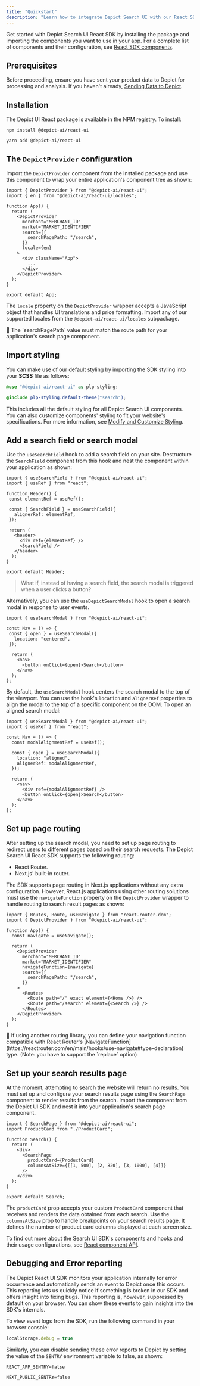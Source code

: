 ```yaml
---
title: "Quickstart"
description: "Learn how to integrate Depict Search UI with our React SDK."
---
```


Get started with Depict Search UI React SDK by installing the package and importing the components you want to use in your app. For a complete list of components and their configuration, see [React SDK components](/search-sdk/search-react-sdk#react-sdk-hooks-and-components).

## Prerequisites

Before proceeding, ensure you have sent your product data to Depict for processing and analysis. If you haven't already, [Sending Data to Depict](/sending-data-to-depict).

## Installation

The Depict UI React package is available in the NPM registry. To install:

<CodeGroup>

```shell NPM
npm install @depict-ai/react-ui
```

```shell Yarn
yarn add @depict-ai/react-ui
```

</CodeGroup>

## The `DepictProvider` configuration

Import the `DepictProvider` component from the installed package and use this component to wrap your entire application's component tree as shown:

```tsx tsx
import { DepictProvider } from "@depict-ai/react-ui";
import { en } from "@depict-ai/react-ui/locales";

function App() {
  return (
    <DepictProvider
      merchant="MERCHANT_ID"
      market="MARKET_IDENTIFIER"
      search={{
        searchPagePath: "/search",
      }}
      locale={en}
    >
      <div className="App">
        ...
      </div>
    </DepictProvider>
  );
}

export default App;
```

The `locale` property on the `DepictProvider` wrapper accepts a JavaScript object that handles UI translations and price formatting. Import any of our supported locales from the `@depict-ai/react-ui/locales` subpackage.

<Note>
📘 The `searchPagePath` value must match the route path for your application's search page component.
</Note> 

## Import styling

You can make use of our default styling by importing the SDK styling into your **SCSS** file as follows:

```scss SCSS
@use "@depict-ai/react-ui" as plp-styling;

@include plp-styling.default-theme("search");
```

This includes all the default styling for all Depict Search UI components. You can also customize components' styling to fit your website's specifications. For more information, see [Modify and Customize Styling](/docs/search-sdk-styling).

## Add a search field or search modal

Use the `useSearchField` hook to add a search field on your site. Destructure the `SearchField` component from this hook and nest the component within your application as shown:

```tsx tsx
import { useSearchField } from "@depict-ai/react-ui";
import { useRef } from "react";

function Header() {
 const elementRef = useRef();
   
 const { SearchField } = useSearchField({
   alignerRef: elementRef,
 });
  
 return (
   <header>
     <div ref={elementRef} />
     <SearchField /> 
   </header>
  );
}

export default Header;
```

> What if, instead of having a search field, the search modal is triggered when a user clicks a button?

Alternatively, you can use the `useDepictSearchModal` hook to open a search modal in response to user events.

```tsx tsx
import { useSearchModal } from "@depict-ai/react-ui";

const Nav = () => {
 const { open } = useSearchModal({
   location: "centered",
 });

  return (
    <nav>
      <button onClick={open}>Search</button>
    </nav>
  );
};
```

By default, the `useSearchModal` hook centers the search modal to the top of the viewport. You can use the hook's `location` and `alignerRef` properties to align the modal to the top of a specific component on the DOM. To open an aligned search modal:

```tsx tsx
import { useSearchModal } from "@depict-ai/react-ui";
import { useRef } from "react";

const Nav = () => {
  const modalAlignmentRef = useRef();

  const { open } = useSearchModal({
    location: "aligned",
    alignerRef: modalAlignmentRef,
  });

  return (
    <nav>
      <div ref={modalAlignmentRef} />
      <button onClick={open}>Search</button>
    </nav>
  );
};
```

## Set up page routing

After setting up the search modal, you need to set up page routing to redirect users to different pages based on their search requests. The Depict Search UI React SDK supports the following routing:

* React Router.
* Next.js' built-in router.

The SDK supports page routing in Next.js applications without any extra configuration. However, React.js applications using other routing solutions must use the `navigateFunction` property on the `DepictProvider` wrapper to handle routing to search result pages as shown:

```tsx tsx
import { Routes, Route, useNavigate } from "react-router-dom";
import { DepictProvider } from "@depict-ai/react-ui";

function App() {
  const navigate = useNavigate();

  return (
    <DepictProvider
      merchant="MERCHANT_ID"
      market="MARKET_IDENTIFIER"
      navigateFunction={navigate}
      search={{
        searchPagePath: "/search",
      }}
    >
      <Routes>
        <Route path="/" exact element={<Home />} />
        <Route path="/search" element={<Search />} />
      </Routes>
    </DepictProvider>
  );
}
```

<Note>
📘 If using another routing library, you can define your navigation function compatible with React Router's [NavigateFunction](https://reactrouter.com/en/main/hooks/use-navigate#type-declaration) type. (Note: you have to support the `replace` option)
</Note>

## Set up your search results page

At the moment, attempting to search the website will return no results. You must set up and configure your search results page using the `SearchPage` component to render results from the search. Import the component from the Depict UI SDK and nest it into your application's search page component.

```tsx tsx
import { SearchPage } from "@depict-ai/react-ui";
import ProductCard from "./ProductCard";

function Search() {
  return (
    <div>
      <SearchPage
        productCard={ProductCard}
        columnsAtSize={[[1, 500], [2, 820], [3, 1000], [4]]}
      />
    </div>
  );
}

export default Search;
```

The `productCard` prop accepts your custom `ProductCard` component that receives and renders the data obtained from each search. Use the `columnsAtSize` prop to handle breakpoints on your search results page. It defines the number of product card columns displayed at each screen size.

To find out more about the Search UI SDK's components and hooks and their usage configurations, see [React component API](/docs/search-react-sdk#react-component-api).

## Debugging and Error reporting

The Depict React UI SDK monitors your application internally for error occurrence and automatically sends an event to Depict once this occurs. This reporting lets us quickly notice if something is broken in our SDK and offers insight into fixing bugs. This reporting is, however, suppressed by default on your browser. You can show these events to gain insights into the SDK's internals.

To view event logs from the SDK, run the following command in your browser console:

```javascript JavaScript
localStorage.debug = true
```

Similarly, you can disable sending these error reports to Depict by setting the value of the `SENTRY` environment variable to false, as shown:

<CodeGroup>

```text React.js
REACT_APP_SENTRY=false
```

```text Next.js
NEXT_PUBLIC_SENTRY=false
```

</CodeGroup>
